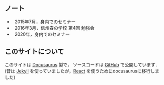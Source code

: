 
## ノート
- <NoteLink filename="RationalHomotopyTheory_seminar.pdf"/>&nbsp;
  2015年7月，身内でのセミナー
- <NoteLink filename="HomotopyAssociativeAlgebras.pdf"/>&nbsp;
  2016年3月，信州春の学校 第4回 勉強会
- <NoteLink filename="ConditionallyConvergentSpectralSequences.pdf"/>&nbsp;
  2020年，身内でのセミナー

## このサイトについて
このサイトは [Docusaurus](https://docusaurus.io/) 製で，
ソースコードは [GitHub](https://github.com/shwaka/homepage) で公開しています．
(昔は [Jekyll](https://jekyllrb.com/) を使っていましたが，[React](https://ja.reactjs.org/) を使うためにdocusaurusに移行しました)
